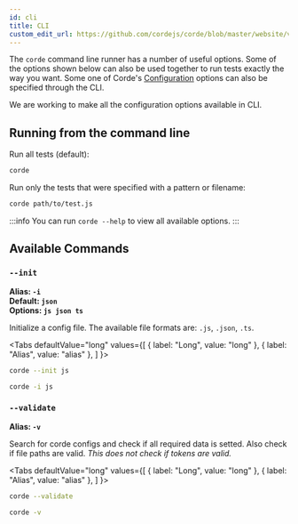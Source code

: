 ```yaml
---
id: cli
title: CLI
custom_edit_url: https://github.com/cordejs/corde/blob/master/website/versioned_docs/version-1.0.0/CLI.mdx
---
```



The `corde` command line runner has a number of useful options.
Some of the options shown below can also be used together to run tests exactly the way you want.
Some one of Corde's [Configuration](/docs/1.x/Configurations) options can also be specified through the CLI.

We are working to make all the configuration options available in CLI.

## Running from the command line

Run all tests (default):

```bash
corde
```

Run only the tests that were specified with a pattern or filename:

```bash
corde path/to/test.js
```

:::info
You can run `corde --help` to view all available options.
:::

## Available Commands

### `--init`

**Alias: `-i`**  
**Default: `json`**  
**Options: `js json ts`**

Initialize a config file. The available file formats are: `.js`, `.json`, `.ts`.

<Tabs
  defaultValue="long"
  values={[
    { label: "Long", value: "long" },
    { label: "Alias", value: "alias" },
   ]
  }>
  <TabItem value="long">

```bash
corde --init js
```

  </TabItem>
  <TabItem value="alias">

```bash
corde -i js
```

  </TabItem>
</Tabs>

### `--validate`

**Alias: `-v`**

Search for corde configs and check if all required data is setted. Also check if file paths are valid.
_This does not check if tokens are valid._

<Tabs
  defaultValue="long"
  values={[
    { label: "Long", value: "long" },
    { label: "Alias", value: "alias" },
   ]
  }>
  <TabItem value="long">

```bash
corde --validate
```

  </TabItem>
  <TabItem value="alias">

```bash
corde -v
```

  </TabItem>
</Tabs>
